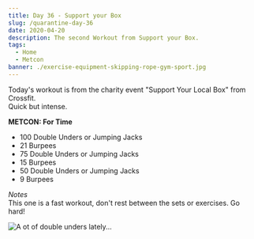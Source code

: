 ```yaml
---
title: Day 36 - Support your Box
slug: /quarantine-day-36
date: 2020-04-20
description: The second Workout from Support your Box.
tags:
  - Home
  - Metcon
banner: ./exercise-equipment-skipping-rope-gym-sport.jpg
---
```


Today's workout is from the charity event "Support Your Local Box" from Crossfit.<br/>
Quick but intense.

**METCON: For Time**
* 100 Double Unders or Jumping Jacks
* 21 Burpees
* 75 Double Unders or Jumping Jacks
* 15 Burpees
* 50 Double Unders or Jumping Jacks
* 9 Burpees

*Notes*<br/>
This one is a fast workout, don't rest between the sets or exercises. Go hard!<br/>

![A ot of double unders lately...](./exercise-equipment-skipping-rope-gym-sport.jpg)
